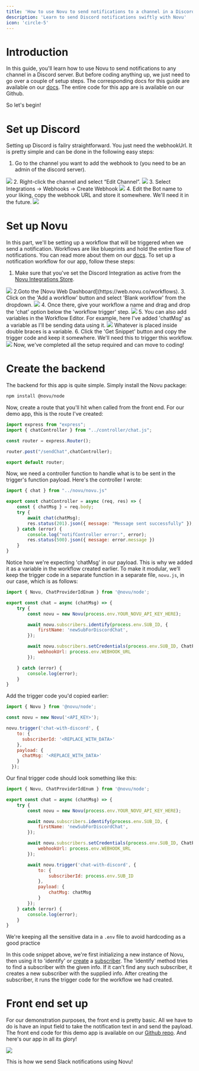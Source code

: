 ```yaml
---
title: 'How to use Novu to send notifications to a channel in a Discord server'
description: 'Learn to send Discord notifications swiftly with Novu'
icon: 'circle-5'
---
```


# Introduction

In this guide, you'll learn how to use Novu to send notifications to any channel in a Discord server. But before coding anything up, we just need to go over a couple of setup steps.
The corresponding docs for this guide are available on our [docs](https://docs.novu.co/channels-and-providers/chat/discord).
<Note>The entire code for this app are is available on our Github.</Note>

So let's begin!

# Set up Discord
Setting up Discord is failry straightforward. You just need the webhookUrl. It is pretty simple and can be done in the following easy steps:
1. Go to the channel you want to add the webhook to (you need to be an admin of the discord server).
<Frame caption="Go to the channel on Discord"><img src="/images/discord-guide/channel.png" /> </Frame>
2. Right-click the channel and select “Edit Channel”.
<Frame caption="Right click and select 'Edit'"><img src="/images/discord-guide/edit.png" /> </Frame>
3. Select Integrations -> Webhooks -> Create Webhook
<Frame caption="Create webhook from the Integrations menu"><img src="/images/discord-guide/integrations.png" /> </Frame>
4. Edit the Bot name to your liking, copy the webhook URL and store it somewhere. We'll need it in the future.
<Frame caption="Copy the webhookUrl and keep it somewhere"><img src="/images/discord-guide/webhook.png" /> </Frame>

# Set up Novu
In this part, we'll be setting up a workflow that will be triggered when we send a notification. Workflows are like blueprints and hold the entire flow of notifications. You can read more about them on our [docs](). To set up a notification workflow for our app, follow these steps:
1. Make sure that you've set the Discord Integration as active from the [Novu Integrations Store](https://web.novu.co/integrations).
<Frame caption="Make sure Discord Integration is active"><img src="/images/discord-guide/active.png" /> </Frame>
2.Goto the [Novu Web Dashboard](https://web.novu.co/workflows).
3. Click on the 'Add a workflow' button and select 'Blank workflow' from the dropdown.
<Frame caption="Create a workflow from the Novu Web Dashboard"><img src="/images/guides/slack-guide/workflow.png" /> </Frame>
4. Once there, give your workflow a name and drag and drop the 'chat' option below the 'workflow trigger' step.
<Frame caption="Drag and drop the 'chat' option"><img src="/images/guides/slack-guide/drag.png" /> </Frame>
5. You can also add variables in the Workflow Editor. For example, here I've added 'chatMsg' as a variable as I'll be sending data using it.
<Frame caption="Configure the step as per your liking"><img src="/images/discord-guide/chat.png" /> </Frame>
<Info>Whatever is placed inside double braces is a variable.</Info>
6. Click the 'Get Snippet' button and copy the trigger code and keep it somewhere. We'll need this to trigger this workflow.
<Frame caption="Copy the trigger code"><img src="/images/discord-guide/snippet.png" /> </Frame>
Now, we've completed all the setup required and can move to coding!

# Create the backend
The backend for this app is quite simple. Simply install the Novu package:
```bash
npm install @novu/node

```
Now, create a route that you'll hit when called from the front end. For our demo app, this is the route I've created:
```jsx
import express from "express";
import { chatController } from "../controller/chat.js";

const router = express.Router();

router.post("/sendChat",chatController);

export default router;
```

Now, we need a controller function to handle what is to be sent in the trigger's function payload. Here's the controller I wrote:
```jsx
import { chat } from "../novu/novu.js"

export const chatController = async (req, res) => {
    const { chatMsg } = req.body;
    try {
        await chat(chatMsg);
        res.status(201).json({ message: "Message sent successfully" });
    } catch (error) {
        console.log("notifController error:", error);
        res.status(500).json({ message: error.message })
    }
}
```
<Info>Notice how we're expecting 'chatMsg' in our payload. This is why we added it as a variable in the workflow created earlier.</Info>
To make it modular, we’ll keep the trigger code in a separate function in a separate file, `novu.js`, in our case, which is as follows:
```jsx
import { Novu, ChatProviderIdEnum } from '@novu/node';

export const chat = async (chatMsg) => {
    try {
        const novu = new Novu(process.env.YOUR_NOVU_API_KEY_HERE);

        await novu.subscribers.identify(process.env.SUB_ID, {
            firstName: 'newSubForDiscordChat',
        });

        await novu.subscribers.setCredentials(process.env.SUB_ID, ChatProviderIdEnum.Discord, {
            webhookUrl: process.env.WEBHOOK_URL
        });

    } catch (error) {
        console.log(error);
    }
}
```
Add the trigger code you'd copied earlier:
```jsx
import { Novu } from '@novu/node'; 

const novu = new Novu('<API_KEY>');

novu.trigger('chat-with-discord', {
    to: {
      subscriberId: '<REPLACE_WITH_DATA>'
    },
    payload: {
      chatMsg: '<REPLACE_WITH_DATA>'
    }
  });
```

Our final trigger code should look something like this:
```jsx
import { Novu, ChatProviderIdEnum } from '@novu/node';

export const chat = async (chatMsg) => {
    try {
        const novu = new Novu(process.env.YOUR_NOVU_API_KEY_HERE);

        await novu.subscribers.identify(process.env.SUB_ID, {
            firstName: 'newSubForDiscordChat',
        });

        await novu.subscribers.setCredentials(process.env.SUB_ID, ChatProviderIdEnum.Discord, {
            webhookUrl: process.env.WEBHOOK_URL
        });

        await novu.trigger('chat-with-discord', {
            to: {
                subscriberId: process.env.SUB_ID
            },
            payload: {
                chatMsg: chatMsg
            }
        });
    } catch (error) {
        console.log(error);
    }
}
```
<Info>We're keeping all the sensitive data in a `.env` file to avoid hardcoding as a good practice</Info>

In this code snippet above, we're first initializing a new instance of Novu, then using it to 'identify' or [create](https://docs.novu.co/subscribers/subscribers#create-a-subscriber) a [subscriber](https://docs.novu.co/subscribers/subscribers). 
<Info>The 'identify' method tries to find a subscriber with the given info. If it can't find any such subscriber, it creates a new subscriber with the supplied info.</Info>
After creating the subscriber, it runs the trigger code for the workflow we had created.

# Front end set up
For our demonstration purposes, the front end is pretty basic. All we have to do is have an input field to take the notification text in and send the payload. The front end code for this demo app is available on our [Github repo](). 
And here's our app in all its glory!

<Frame caption="Our app in action!"><img src="/images/discord-guide/outputt.gif" /> </Frame>

This is how we send Slack notifications using Novu!